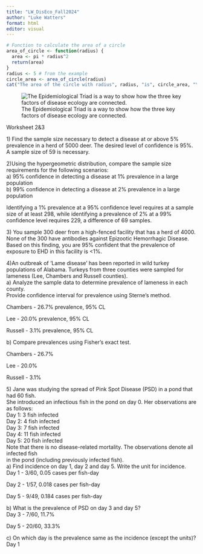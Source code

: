 ---
title: "LW_DisEco_Fall2024"
author: "Luke Watters"
format: html
editor: visual
---

```{r}
# Function to calculate the area of a circle
area_of_circle <- function(radius) {
  area <- pi * radius^2
  return(area)
}
radius <- 5 # from the example
circle_area <- area_of_circle(radius)
cat("The area of the circle with radius", radius, "is", circle_area, "\n")
```

![The Epidemiological Triad is a way to show how the three key factors of disease ecology are connected.](images/clipboard-2779519854.png)

Worksheet 2&3

1\) Find the sample size necessary to detect a disease at or above 5% prevalence in a herd of 5000 deer. The desired level of confidence is 95%. A sample size of 59 is necessary.

2)Using the hypergeometric distribution, compare the sample size requirements for the following scenarios:\
a) 95% confidence in detecting a disease at 1% prevalence in a large population\
b) 99% confidence in detecting a disease at 2% prevalence in a large population

Identifying a 1% prevalence at a 95% confidence level requires at a sample size of at least 298, while identifying a prevalence of 2% at a 99% confidence level requires 229, a difference of 69 samples.

3\) You sample 300 deer from a high-fenced facility that has a herd of 4000. None of the 300 have antibodies against Epizootic Hemorrhagic Disease. Based on this finding, you are 95% confident that the prevalence of exposure to EHD in this facility is \<1%.

4)An outbreak of ‘Lame disease’ has been reported in wild turkey populations of Alabama. Turkeys from three counties were sampled for lameness (Lee, Chambers and Russell counties).\
a) Analyze the sample data to determine prevalence of lameness in each county.\
Provide confidence interval for prevalence using Sterne’s method.

Chambers - 26.7% prevalence, 95% CL

Lee - 20.0% prevalence, 95% CL

Russell - 3.1% prevalence, 95% CL\

b\) Compare prevalences using Fisher’s exact test.

Chambers - 26.7%

Lee - 20.0%

Russell - 3.1%

5\) Jane was studying the spread of Pink Spot Disease (PSD) in a pond that had 60 fish.\
She introduced an infectious fish in the pond on day 0. Her observations are as follows:\
Day 1: 3 fish infected\
Day 2: 4 fish infected\
Day 3: 7 fish infected\
Day 4: 11 fish infected\
Day 5: 20 fish infected\
Note that there is no disease-related mortality. The observations denote all infected fish\
in the pond (including previously infected fish).\
a) Find incidence on day 1, day 2 and day 5. Write the unit for incidence.\
Day 1 - 3/60, 0.05 cases per fish-day

Day 2 - 1/57, 0.018 cases per fish-day

Day 5 - 9/49, 0.184 cases per fish-day

b\) What is the prevalence of PSD on day 3 and day 5?\
Day 3 - 7/60, 11.7%

Day 5 - 20/60, 33.3%

c\) On which day is the prevalence same as the incidence (except the units)?\
Day 1
